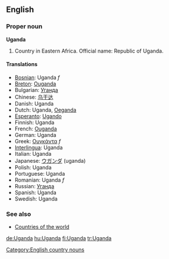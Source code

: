 ==English==
===Proper noun===
'''Uganda'''

# Country in Eastern Africa. Official name: Republic of Uganda.

====Translations====
*[[Bosnian]]: Uganda ''f''
*[[Breton]]: [[Ouganda]]
*Bulgarian: [[Уганда]]
*Chinese: [[乌干达]]
*Danish: Uganda
*Dutch: Uganda, [[Oeganda]]
*[[Esperanto]]: [[Ugando]]
*Finnish: Uganda
*French: [[Ouganda]]
*German: Uganda
*Greek: [[Ουγκάντα]] ''f''
*[[Interlingua]]: Uganda
*Italian: Uganda
*Japanese: [[ウガンダ]] (uganda)
*Polish: Uganda
*Portuguese: Uganda
*Romanian: Uganda ''f''
*Russian: [[Уганда]]
*Spanish: Uganda
*Swedish: Uganda

===See also===
*[[Countries of the world]]
[[Category:English country nouns]]

[[de:Uganda]]
[[hu:Uganda]]
[[fi:Uganda]]
[[tr:Uganda]]